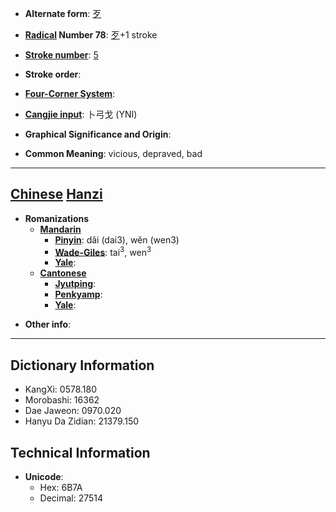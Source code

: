* '''Alternate form''': [[歹]]

* '''[[Wiktionary:Chinese radical index| Radical]] Number 78''': [[Wiktionary:Chinese radical index 歹|歹]]+1 stroke

* '''[[Wiktionary:Chinese total strokes index|Stroke number]]''': [[Wiktionary:Chinese total strokes index 5|5]]

* '''Stroke order''': 

* '''[[Wiktionary:Chinese four corner index|Four-Corner System]]''': 

* '''[[Wiktionary:Chinese Cangjie index|Cangjie input]]''': 卜弓戈 (YNI)

* '''Graphical Significance and Origin''': 

* '''Common Meaning''': vicious, depraved, bad

----

== [[Chinese]] [[Hanzi]] ==

* '''Romanizations'''
** '''[[Mandarin]]'''
*** '''[[Pinyin]]''': dǎi (dai3), wěn (wen3)
*** '''[[Wade-Giles]]''': tai<sup>3</sup>, wen<sup>3</sup>
*** '''[[Yale]]''': 
** '''[[Cantonese]]'''
*** '''[[Jyutping]]''':
*** '''[[Penkyamp]]''': 
*** '''[[Yale]]''': 

* '''Other info''': 

----

== Dictionary Information ==

* KangXi: 0578.180
* Morobashi: 16362
* Dae Jaweon: 0970.020
* Hanyu Da Zidian: 21379.150

== Technical Information ==

* '''Unicode''':
** Hex: 6B7A
** Decimal: 27514
